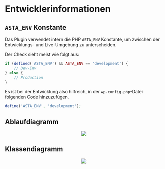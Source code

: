 # Entwicklerinformationen

## `ASTA_ENV` Konstante

Das Plugin verwendet intern die PHP `ASTA_ENV` Konstante, um zwischen der Entwicklungs- und Live-Umgebung zu unterscheiden.

Der Check sieht meist wie folgt aus:

```php
if (defined('ASTA_ENV') && ASTA_ENV == 'development') {
    // Dev-Env
} else {
    // Production
}
```

Es ist bei der Entwicklung also hilfreich, in der `wp-config.php`-Datei folgenden Code hinzuzufügen.

```php
define('ASTA_ENV', 'development');
```


## Ablaufdiagramm
<center>
    <img src="/img/bettenboerse/Klassendiagramm.svg" style={{boxShadow: 'none', padding: '20px'}} />
</center>

## Klassendiagramm
<center>
    <img src="/img/bettenboerse/Klassendiagramm.svg" style={{boxShadow: 'none', padding: '20px'}} />
</center>